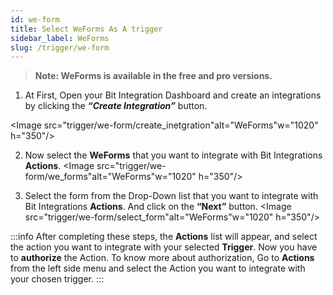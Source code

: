 ```yaml
---
id: we-form
title: Select WeForms As A trigger
sidebar_label: WeForms
slug: /trigger/we-form
---
```



> **Note: WeForms is available in the free and pro versions.**

1. At First, Open your Bit Integration Dashboard and create an integrations by clicking the **_“Create Integration”_** button.

  <Image src="trigger/we-form/create_inetgration"alt="WeForms"w="1020" h="350"/>

2. Now select the **WeForms** that you want to integrate with Bit Integrations **Actions**.
  <Image src="trigger/we-form/we_forms"alt="WeForms"w="1020" h="350"/>


3. Select the form from the Drop-Down list that you want to integrate with Bit Integrations **Actions**. And click on the **“Next”** button.
  <Image src="trigger/we-form/select_form"alt="WeForms"w="1020" h="350"/>


:::info
  After completing these steps, the **Actions** list will appear, and select the action you want to integrate with your selected **Trigger**. Now you have to **authorize** the Action. To know more about authorization, Go to **Actions** from the left side menu and select the Action you want to integrate with your chosen trigger.
:::


<Feedback/>